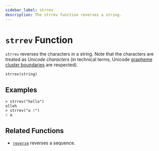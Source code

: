 ```yaml
---
sidebar_label: strrev
description: The strrev function reverses a string.
---
```


# `strrev` Function

`strrev` reverses the characters in a string.
Note that the characters are treated as _Unicode characters_ (in technical terms, Unicode [grapheme cluster boundaries](https://unicode.org/reports/tr29/#Grapheme_Cluster_Boundaries) are respected).

```hcl
strrev(string)
```

## Examples

```
> strrev("hello")
olleh
> strrev("a ☃")
☃ a
```

## Related Functions

* [`reverse`](/opentf/language/functions/reverse) reverses a sequence.
